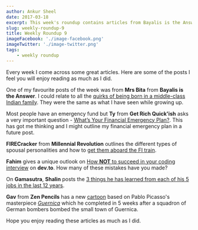 ```yaml
---
author: Ankur Sheel
date: 2017-03-18
excerpt: This week's roundup contains articles from Bayalis is the Answer, Get Rich Quick'ish, Millennial Revolution, dev.to, Gamasutra and Zen Pencils.
slug: weekly-roundup-9
title: Weekly Roundup 9
imageFacebook: './image-facebook.png'
imageTwitter: './image-twitter.png'
tags:
    - weekly roundup
---
```


Every week I come across some great articles. Here are some of the posts I feel you will enjoy reading as much as I did.

One of my favourite posts of the week was from **Mrs Bita** from **Bayalis is the Answer**. I could relate to all the [quirks of being born in a middle-class Indian family](http://www.bayalisistheanswer.com/indian-quirks/). They were the same as what I have seen while growing up.

Most people have an emergency fund but **Ty** from **Get Rich Quick'ish** asks a very important question - [What’s Your Financial Emergency Plan?](http://www.getrichquickish.net/2017/03/financial-emergency-plan.html). This has got me thinking and I might outline my financial emergency plan in a future post.

**FIRECracker** from **Millennial Revolution** outlines the different types of spousal personalities and how to [get them aboard the FI train](http://www.millennial-revolution.com/build/get-spouse-aboard-fi-train/).

**Fahim** gives a unique outlook on [How **NOT** to succeed in your coding interview](https://dev.to/fahimulhaq/how-not-to-succeed-in-your-45-minute-coding-interview) on **dev.to**. How many of these mistakes have you made?

On **Gamasutra**, **Shalin** posts the [3 things he has learned from each of his 5 jobs in the last 12 years](http://www.gamasutra.com/blogs/ShalinShodhan/20170316/293823/3_things_I_learned_from_5_jobs_in_12_years.php).

**Gav** from **Zen Pencils** has a new [cartoon](http://zenpencils.com/comic/picasso/) based on Pablo Picasso's masterpiece _[Guernica](http://www.pablopicasso.org/guernica.jsp)_ which he completed in 5 weeks after a squadron of German bombers bombed the small town of Guernica.

Hope you enjoy reading these articles as much as I did.
